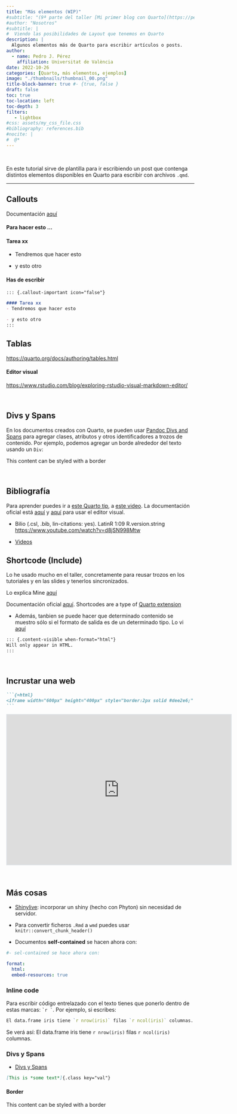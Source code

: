```yaml
---
title: "Más elementos (WIP)"
#subtitle: "(9ª parte del taller [Mi primer blog con Quarto](https://perezp44.github.io/taller.primer.blog/))"
#author: "Nosotros"
#subtitle: | 
#  Viendo las posibilidades de Layout que tenemos en Quarto
description: |
  Algunos elementos más de Quarto para escribir artículos o posts.
author:
  - name: Pedro J. Pérez
    affiliation: Universitat de València
date: 2022-10-26
categories: [Quarto, más elementos, ejemplos]
image: "./thumbnails/thumbnail_00.png"
title-block-banner: true #- {true, false }
draft: false
toc: true
toc-location: left
toc-depth: 3
filters:
   - lightbox
#css: assets/my_css_file.css
#bibliography: references.bib
#nocite: |
#  @*
---
```


<!--This is a comment. Comments are not displayed in the browser-->

<br>

En este tutorial sirve de plantilla para ir escribiendo un post que contenga distintos elementos disponibles en Quarto para escribir con archivos `.qmd`.

--------------------------------------------------------------------------------



## Callouts

Documentación [aquí](https://quarto.org/docs/authoring/callouts.html)


:::: panel-tabset
#### Para hacer esto ...

::: {.callout-important icon="false"}
#### Tarea xx
- Tendremos que hacer esto 

- y esto otro
:::

#### Has de escribir

``` markdown
::: {.callout-important icon="false"}

#### Tarea xx
- Tendremos que hacer esto 

- y esto otro
:::
```

::::





## Tablas

<https://quarto.org/docs/authoring/tables.html>

#### Editor visual

<https://www.rstudio.com/blog/exploring-rstudio-visual-markdown-editor/>

<br>

## Divs y Spans

En los documentos creados con Quarto, se pueden usar [Pandoc Divs and Spans](https://quarto.org/docs/authoring/markdown-basics.html#divs-and-spans) para agregar clases, atributos y otros identificadores a trozos de contenido. Por ejemplo, podemos agregar un borde alrededor del texto usando un `Div`:


::: {.border}
This content can be styled with a border
:::



<br>

## Bibliografía

Para aprender puedes ir a [este Quarto tip](https://mine-cetinkaya-rundel.github.io/quarto-tip-a-day/posts/24-citations/), a  [este video](https://youtu.be/d8jSN998Mtw?t=3757). La documentación oficial está [aquí](https://quarto.org/docs/authoring/footnotes-and-citations.html) y [aquí](https://quarto.org/docs/visual-editor/technical.html#citations) para usar el editor visual.


- Bilio (.csl, .bib, lin-citations: yes). LatinR 1:09  R.version.string <https://www.youtube.com/watch?v=d8jSN998Mtw>


- [Videos](https://quarto.org/docs/authoring/videos.html) 



## Shortcode (Include)

Lo he usado mucho en el taller, concretamente para reusar trozos en los tutoriales y en las slides y tenerlos sincronizados.

Lo explica Mine [aquí](https://mine-cetinkaya-rundel.github.io/quarto-tip-a-day/posts/04-include/)

Documentación oficial [aquí](https://quarto.org/docs/extensions/shortcodes.html). Shortcodes are a type of [Quarto extension](https://quarto.org/docs/extensions/)

- Además, tanbien se puede hacer que determinado contenido se muestro sólo si el formato de salida es de un determinado tipo. Lo vi [aquí]()

```md
::: {.content-visible when-format="html"}
Will only appear in HTML.
:::
```

<br>

## Incrustar una web


````md
```{=html}
<iframe width="600px" height="400px" style="border:2px solid #dee2e6;" src="https://quarto.org/docs/guide/"></iframe>
```
````

```{=html}
<iframe width="600px" height="400px" style="border:2px solid #dee2e6;" src="https://quarto.org/docs/guide/"></iframe>
```

<br>


## Más cosas

- [Shinylive](https://quarto.org/docs/blog/posts/2022-10-25-shinylive-extension/): incorporar un shiny (hecho con Phyton) sin necesidad de servidor.

- Para convertir ficheros `.Rmd` a `wmd` puedes usar `knitr::convert_chunk_header()`


- Documentos **self-contained** se hacen ahora con:


```yaml
#- sel-contained se hace ahora con:

format:
  html:
  embed-resources: true
```
### Inline code

Para escribir código entrelazado con el texto tienes que ponerlo dentro de estas marcas: `` `r ` ``. Por ejemplo, si escribes:


```r
El data.frame iris tiene `r nrow(iris)` filas `r ncol(iris)` columnas.
```

Se verá así: El data.frame iris tiene `r nrow(iris)` filas `r ncol(iris)` columnas.

### Divs y Spans

- [Divs y Spans](https://quarto.org/docs/authoring/markdown-basics.html#divs-and-spans)



``` markdown
[This is *some text*]{.class key="val"}
```


####  Border

::: {.border}
This content can be styled with a border
:::


